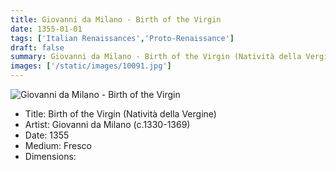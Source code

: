```yaml
---
title: Giovanni da Milano - Birth of the Virgin
date: 1355-01-01
tags: ['Italian Renaissances','Proto-Renaissance']
draft: false
summary: Giovanni da Milano - Birth of the Virgin (Natività della Vergine)
images: ['/static/images/10091.jpg']
---
```


![Giovanni da Milano - Birth of the Virgin](/static/images/10091.jpg)

* Title: Birth of the Virgin (Natività della Vergine)
* Artist: Giovanni da Milano (c.1330-1369)
* Date: 1355
* Medium: Fresco
* Dimensions: 


